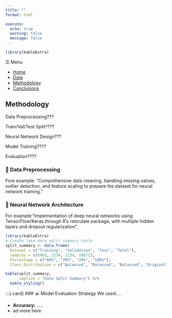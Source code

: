 ```yaml
---
title: ""
format: html

execute:
  echo: true
  warning: false
  message: false
---
```



```r

library(kableExtra)


```



<div id="menu-toggle" onclick="toggleSidebar()">☰ Menu</div>

<div class="sidebar">
  <ul>
    <li><a href="index.qmd">Home</a></li>
    <li><a href="data.qmd">Data</a></li>
    <li><a href="methodology.qmd">Methodology</a></li>
    <li><a href="conclusions.qmd">Conclusions</a></li>
  </ul>
</div>

<div class="main-content">
  <!-- Your page content goes here -->

## Methodology {#methodology}

:::{.methodology-flow}

:::{.flow-step}
Data Preprocessing???
:::

:::{.flow-step}
Train/Val/Test Split????
:::

:::{.flow-step}
Neural Network Design???
:::

:::{.flow-step}
Model Training????
:::

:::{.flow-step}
Evaluation????
:::

:::

:::{.feature-grid}

:::{.card}
### 🔧 Data Preprocessing
Fore example: "Comprehensive data cleaning, handling missing values, outlier detection, and feature scaling to prepare the dataset for neural network training."

:::

:::{.card}
### 🧠 Neural Network Architecture
For example:"Implementation of deep neural networks using TensorFlow/Keras through R's reticulate package, with multiple hidden layers and dropout regularization".
:::

:::

```r
library(kableExtra)
# Create fake data split summary table
split_summary <- data.frame(
  Dataset = c("Training", "Validation", "Test", "Total"),
  Samples = c(6403, 2134, 2134, 10671),
  Percentage = c("60%", "20%", "20%", "100%"),
  Class_Distribution = c("Balanced", "Balanced", "Balanced", "Original"))

kable(split_summary, 
      caption = "Data Split Summary") %>%
  kable_styling()
```

:::{.card}
### 📊 Model Evaluation Strategy
We used....

- **Accuracy:** .....
- ad more here

</div>

<script>
  function toggleSidebar() {
    const sidebar = document.querySelector('.sidebar');
    if (sidebar.classList.contains('open')) {
      sidebar.classList.remove('open');
    } else {
      sidebar.classList.add('open');
    }
  }
</script>